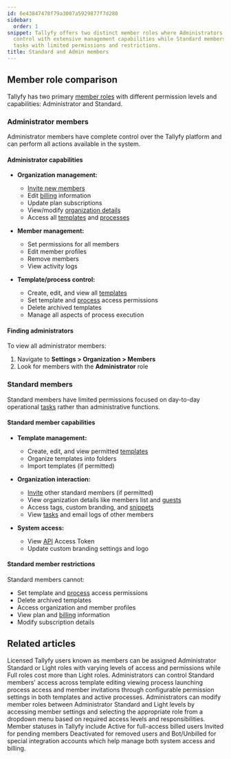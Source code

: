 ```yaml
---
id: 6e43847478f79a3007a5929877f7d280
sidebar:
  order: 1
snippet: Tallyfy offers two distinct member roles where Administrators have full platform
  control with extensive management capabilities while Standard members focus on operational
  tasks with limited permissions and restrictions.
title: Standard and Admin members
---
```


## Member role comparison

Tallyfy has two primary [member roles](/products/pro/documenting/members/) with different permission levels and capabilities: Administrator and Standard.

### Administrator members

Administrator members have complete control over the Tallyfy platform and can perform all actions available in the system.

#### Administrator capabilities
- **Organization management:**
  - [Invite new members](/products/pro/documenting/members/how-to-invite-and-activate-members-on-tallyfy/)
  - Edit [billing](/products/pro/settings/billing/) information
  - Update plan subscriptions
  - View/modify [organization details](/products/pro/settings/org-settings/how-can-i-update-my-organization-details/)
  - Access all [templates](/products/pro/documenting/templates/) and [processes](/products/pro/tracking-and-tasks/processes/)
  
- **Member management:**
  - Set permissions for all members
  - Edit member profiles
  - Remove members
  - View activity logs
  
- **Template/process control:**
  - Create, edit, and view all [templates](/products/pro/documenting/templates/)
  - Set template and [process](/products/pro/tracking-and-tasks/processes/) access permissions
  - Delete archived templates
  - Manage all aspects of process execution

#### Finding administrators
To view all administrator members:
1. Navigate to **Settings > Organization > Members**
2. Look for members with the **Administrator** role

### Standard members

Standard members have limited permissions focused on day-to-day operational [tasks](/products/pro/tracking-and-tasks/tasks/) rather than administrative functions.

#### Standard member capabilities
- **Template management:**
  - Create, edit, and view permitted [templates](/products/pro/documenting/templates/)
  - Organize templates into folders
  - Import templates (if permitted)
  
- **Organization interaction:**
  - [Invite](/products/pro/documenting/members/how-to-invite-and-activate-members-on-tallyfy/) other standard members (if permitted)
  - View organization details like members list and [guests](/products/pro/documenting/guests/)
  - Access tags, custom branding, and [snippets](/products/pro/documenting/templates/snippets/)
  - View [tasks](/products/pro/tracking-and-tasks/tasks/) and email logs of other members
  
- **System access:**
  - View [API](/products/pro/integrations/open-api/) Access Token
  - Update custom branding settings and logo

#### Standard member restrictions
Standard members cannot:
- Set template and [process](/products/pro/tracking-and-tasks/processes/) access permissions
- Delete archived templates
- Access organization and member profiles
- View plan and [billing](/products/pro/settings/billing/) information
- Modify subscription details


## Related articles
<CardGrid>
<LinkTitleCard header="<b>Documenting > Members</b>" href="/products/pro/documenting/members/" > Licensed Tallyfy users known as members can be assigned Administrator Standard or Light roles with varying levels of access and permissions while Full roles cost more than Light roles. </LinkTitleCard>
<LinkTitleCard header="<b>Members > Manage member permissions</b>" href="/products/pro/documenting/members/how-do-i-manage-member-permissions-in-tallyfy/" > Administrators can control Standard members' access across template editing viewing process launching process access and member invitations through configurable permission settings in both templates and active processes. </LinkTitleCard>
<LinkTitleCard header="<b>Members > Change the role of a member</b>" href="/products/pro/documenting/members/how-can-i-change-a-members-role-in-tallyfy/" > Administrators can modify member roles between Administrator Standard and Light levels by accessing member settings and selecting the appropriate role from a dropdown menu based on required access levels and responsibilities. </LinkTitleCard>
<LinkTitleCard header="<b>Org Settings > Understanding Member Statuses</b>" href="/products/pro/settings/org-settings/understanding-member-statuses/" > Member statuses in Tallyfy include Active for full-access billed users Invited for pending members Deactivated for removed users and Bot/Unbilled for special integration accounts which help manage both system access and billing. </LinkTitleCard>
</CardGrid>